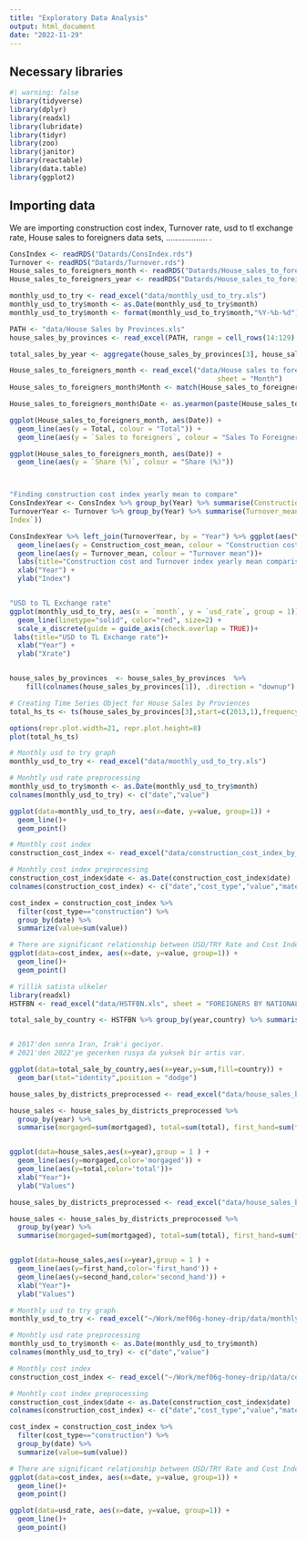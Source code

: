 ```yaml
---
title: "Exploratory Data Analysis"
output: html_document
date: "2022-11-29"
---
```


## Necessary libraries 

```r
#| warning: false
library(tidyverse)
library(dplyr)
library(readxl)
library(lubridate)
library(tidyr)
library(zoo)
library(janitor)
library(reactable)
library(data.table)
library(ggplot2)
```



## Importing data

We are importing construction cost index, Turnover rate, usd to tl exchange rate, House sales to foreigners data sets, .................. .
```r
ConsIndex <- readRDS("Datards/ConsIndex.rds")
Turnover <- readRDS("Datards/Turnover.rds")
House_sales_to_foreigners_month <- readRDS("Datards/House_sales_to_foreigners_month.rds")
House_sales_to_foreigners_year <- readRDS("Datards/House_sales_to_foreigners_year.rds")

monthly_usd_to_try <- read_excel("data/monthly_usd_to_try.xls")
monthly_usd_to_try$month <- as.Date(monthly_usd_to_try$month)
monthly_usd_to_try$month <- format(monthly_usd_to_try$month,"%Y-%b-%d")

PATH <- "data/House Sales by Provinces.xls"
house_sales_by_provinces <- read_excel(PATH, range = cell_rows(14:129), col_names = names(read_excel(PATH, skip = 2))) 

total_sales_by_year <- aggregate(house_sales_by_provinces[3], house_sales_by_provinces[1], FUN=sum)

House_sales_to_foreigners_month <- read_excel("data/House sales to foreigners.xls", 
                                                   sheet = "Month")
House_sales_to_foreigners_month$Month <- match(House_sales_to_foreigners_month$Month, month.name)

House_sales_to_foreigners_month$Date <- as.yearmon(paste(House_sales_to_foreigners_month$Year, House_sales_to_foreigners_month$Month), "%Y %m")

```


```r
ggplot(House_sales_to_foreigners_month, aes(Date)) + 
  geom_line(aes(y = Total, colour = "Total")) + 
  geom_line(aes(y = `Sales to foreigners`, colour = "Sales To Foreigners"))

ggplot(House_sales_to_foreigners_month, aes(Date)) + 
  geom_line(aes(y = `Share (%)`, colour = "Share (%)"))



"Finding construction cost index yearly mean to compare"
ConsIndexYear <- ConsIndex %>% group_by(Year) %>% summarise(Construction_cost_mean = mean(index, na.rm = TRUE))
TurnoverYear <- Turnover %>% group_by(Year) %>% summarise(Turnover_mean = mean(`seasonal and calendar adjusted
Index`))

ConsIndexYear %>% left_join(TurnoverYear, by = "Year") %>% ggplot(aes(Year)) +
  geom_line(aes(y = Construction_cost_mean, colour = "Construction cost mean")) + 
  geom_line(aes(y = Turnover_mean, colour = "Turnover mean"))+
  labs(title="Construction cost and Turnover index yearly mean comparison")+
  xlab("Year") +
  ylab("Index")


"USD to TL Exchange rate"
ggplot(monthly_usd_to_try, aes(x = `month`, y = `usd_rate`, group = 1)) +
  geom_line(linetype="solid", color="red", size=2) +
  scale_x_discrete(guide = guide_axis(check.overlap = TRUE))+
 labs(title="USD to TL Exchange rate")+
  xlab("Year") +
  ylab("Xrate")



```


```r
house_sales_by_provinces  <- house_sales_by_provinces  %>%
    fill(colnames(house_sales_by_provinces[1]), .direction = "downup")

# Creating Time Series Object for House Sales by Proviences
total_hs_ts <- ts(house_sales_by_provinces[3],start=c(2013,1),frequency=12)

options(repr.plot.width=21, repr.plot.height=8)
plot(total_hs_ts)
```


```r
# Monthly usd to try graph
monthly_usd_to_try <- read_excel("data/monthly_usd_to_try.xls")

# Monhtly usd rate preprocessing
monthly_usd_to_try$month <- as.Date(monthly_usd_to_try$month)
colnames(monthly_usd_to_try) <- c("date","value")

ggplot(data=monthly_usd_to_try, aes(x=date, y=value, group=1)) +
  geom_line()+
  geom_point()
```




```r
# Monthly cost index
construction_cost_index <- read_excel("data/construction_cost_index_by_industries_and_cost_groups_preprocessed.xls")

# Monhtly cost index preprocessing
construction_cost_index$date <- as.Date(construction_cost_index$date)
colnames(construction_cost_index) <- c("date","cost_type","value","material","labour")

cost_index = construction_cost_index %>% 
  filter(cost_type=="construction") %>%
  group_by(date) %>%
  summarize(value=sum(value))

# There are significant relationship between USD/TRY Rate and Cost Index
ggplot(data=cost_index, aes(x=date, y=value, group=1)) +
  geom_line()+
  geom_point()
```




```r
# Yillik satista ulkeler
library(readxl)
HSTFBN <- read_excel("data/HSTFBN.xls", sheet = "FOREIGNERS BY NATIONALITIES")

total_sale_by_country <- HSTFBN %>% group_by(year,country) %>% summarise(sum=sum(total))


# 2017'den sonra Iran, Irak'i geciyor.
# 2021'den 2022'ye gecerken rusya da yuksek bir artis var.

ggplot(data=total_sale_by_country,aes(x=year,y=sum,fill=country)) +
  geom_bar(stat="identity",position = "dodge")
```




```r
house_sales_by_districts_preprocessed <- read_excel("data/house_sales_by_districts_preprocessed.xls")

house_sales <- house_sales_by_districts_preprocessed %>%
  group_by(year) %>%
  summarise(morgaged=sum(mortgaged), total=sum(total), first_hand=sum(first_hand), second_hand=sum(second_hand))


ggplot(data=house_sales,aes(x=year),group = 1 ) +
  geom_line(aes(y=morgaged,color='morgaged')) +
  geom_line(aes(y=total,color='total'))+
  xlab("Year")+
  ylab("Values")
```




```r
house_sales_by_districts_preprocessed <- read_excel("data/house_sales_by_districts_preprocessed.xls")

house_sales <- house_sales_by_districts_preprocessed %>%
  group_by(year) %>%
  summarise(morgaged=sum(mortgaged), total=sum(total), first_hand=sum(first_hand), second_hand=sum(second_hand))


ggplot(data=house_sales,aes(x=year),group = 1 ) +
  geom_line(aes(y=first_hand,color='first_hand')) +
  geom_line(aes(y=second_hand,color='second_hand')) +
  xlab("Year")+
  ylab("Values")
```


```r
# Monthly usd to try graph
monthly_usd_to_try <- read_excel("~/Work/mef06g-honey-drip/data/monthly_usd_to_try.xls")

# Monhtly usd rate preprocessing
monthly_usd_to_try$month <- as.Date(monthly_usd_to_try$month)
colnames(monthly_usd_to_try) <- c("date","value")

# Monthly cost index
construction_cost_index <- read_excel("~/Work/mef06g-honey-drip/data/construction_cost_index_by_industries_and_cost_groups_preprocessed.xls")

# Monhtly cost index preprocessing
construction_cost_index$date <- as.Date(construction_cost_index$date)
colnames(construction_cost_index) <- c("date","cost_type","value","material","labour")

cost_index = construction_cost_index %>% 
  filter(cost_type=="construction") %>%
  group_by(date) %>%
  summarize(value=sum(value))

# There are significant relationship between USD/TRY Rate and Cost Index
ggplot(data=cost_index, aes(x=date, y=value, group=1)) +
  geom_line()+
  geom_point()

ggplot(data=usd_rate, aes(x=date, y=value, group=1)) +
  geom_line()+
  geom_point()
```

